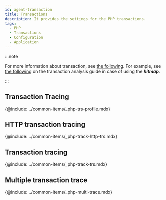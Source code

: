 ```yaml
---
id: agent-transaction
title: Transactions
description: It provides the settings for the PHP transactions.
tags:
  - PHP
  - Transactions
  - Configuration
  - Application
---
```


:::note

For more information about transaction, see [the following](track-transactions-intro). For example, see [the following](trs-view) on the transaction analysis guide in case of using the **_hitmap_**. 

:::

## Transaction Tracing

{@include: ../common-items/_php-trs-profile.mdx}

<!-- 추가 필요 -->

## HTTP transaction tracing

{@include: ../common-items/_php-track-http-trs.mdx} 

## Transaction tracing

{@include: ../common-items/_php-track-trs.mdx} 

## Multiple transaction trace

{@include: ../common-items/_php-multi-trace.mdx}

<!--

트랜잭션 트레이싱
@include: ../common-items/_transaction-profile-step.mdx}
@include: ../common-items/_trs-profile.mdx} 

-->
